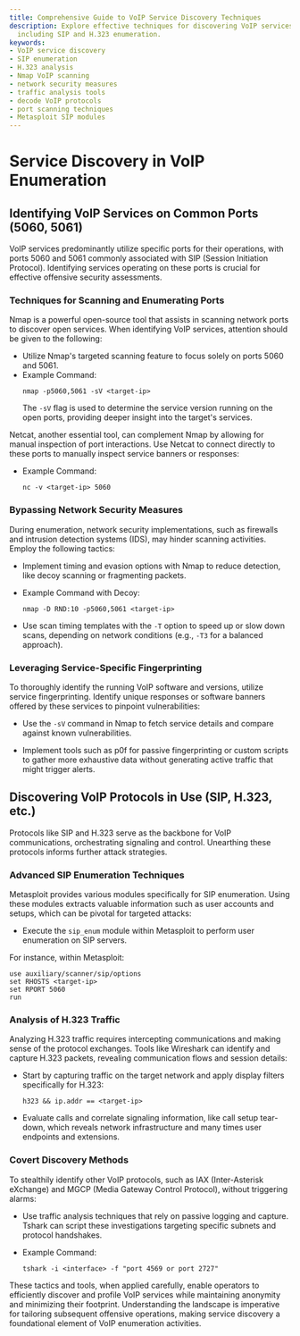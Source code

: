 ```yaml
---
title: Comprehensive Guide to VoIP Service Discovery Techniques
description: Explore effective techniques for discovering VoIP services and protocols,
  including SIP and H.323 enumeration.
keywords:
- VoIP service discovery
- SIP enumeration
- H.323 analysis
- Nmap VoIP scanning
- network security measures
- traffic analysis tools
- decode VoIP protocols
- port scanning techniques
- Metasploit SIP modules
---
```


# Service Discovery in VoIP Enumeration

## Identifying VoIP Services on Common Ports (5060, 5061)

VoIP services predominantly utilize specific ports for their operations, with ports 5060 and 5061 commonly associated with SIP (Session Initiation Protocol). Identifying services operating on these ports is crucial for effective offensive security assessments.

### Techniques for Scanning and Enumerating Ports

Nmap is a powerful open-source tool that assists in scanning network ports to discover open services. When identifying VoIP services, attention should be given to the following:

- Utilize Nmap's targeted scanning feature to focus solely on ports 5060 and 5061. 
- Example Command:
  ```
  nmap -p5060,5061 -sV <target-ip>
  ```
  The `-sV` flag is used to determine the service version running on the open ports, providing deeper insight into the target's services.

Netcat, another essential tool, can complement Nmap by allowing for manual inspection of port interactions. Use Netcat to connect directly to these ports to manually inspect service banners or responses:
- Example Command:
  ```
  nc -v <target-ip> 5060
  ```

### Bypassing Network Security Measures

During enumeration, network security implementations, such as firewalls and intrusion detection systems (IDS), may hinder scanning activities. Employ the following tactics:

- Implement timing and evasion options with Nmap to reduce detection, like decoy scanning or fragmenting packets.
- Example Command with Decoy:
  ```
  nmap -D RND:10 -p5060,5061 <target-ip>
  ```

- Use scan timing templates with the `-T` option to speed up or slow down scans, depending on network conditions (e.g., `-T3` for a balanced approach).

### Leveraging Service-Specific Fingerprinting

To thoroughly identify the running VoIP software and versions, utilize service fingerprinting. Identify unique responses or software banners offered by these services to pinpoint vulnerabilities:

- Use the `-sV` command in Nmap to fetch service details and compare against known vulnerabilities.
  
- Implement tools such as p0f for passive fingerprinting or custom scripts to gather more exhaustive data without generating active traffic that might trigger alerts.

## Discovering VoIP Protocols in Use (SIP, H.323, etc.)

Protocols like SIP and H.323 serve as the backbone for VoIP communications, orchestrating signaling and control. Unearthing these protocols informs further attack strategies.

### Advanced SIP Enumeration Techniques

Metasploit provides various modules specifically for SIP enumeration. Using these modules extracts valuable information such as user accounts and setups, which can be pivotal for targeted attacks:

- Execute the `sip_enum` module within Metasploit to perform user enumeration on SIP servers.

For instance, within Metasploit:
  ```
  use auxiliary/scanner/sip/options
  set RHOSTS <target-ip>
  set RPORT 5060
  run
  ```

### Analysis of H.323 Traffic

Analyzing H.323 traffic requires intercepting communications and making sense of the protocol exchanges. Tools like Wireshark can identify and capture H.323 packets, revealing communication flows and session details:

- Start by capturing traffic on the target network and apply display filters specifically for H.323:
  ```
  h323 && ip.addr == <target-ip>
  ```

- Evaluate calls and correlate signaling information, like call setup tear-down, which reveals network infrastructure and many times user endpoints and extensions.

### Covert Discovery Methods

To stealthily identify other VoIP protocols, such as IAX (Inter-Asterisk eXchange) and MGCP (Media Gateway Control Protocol), without triggering alarms:

- Use traffic analysis techniques that rely on passive logging and capture. Tshark can script these investigations targeting specific subnets and protocol handshakes.

- Example Command:
  ```
  tshark -i <interface> -f "port 4569 or port 2727"
  ```

These tactics and tools, when applied carefully, enable operators to efficiently discover and profile VoIP services while maintaining anonymity and minimizing their footprint. Understanding the landscape is imperative for tailoring subsequent offensive operations, making service discovery a foundational element of VoIP enumeration activities.